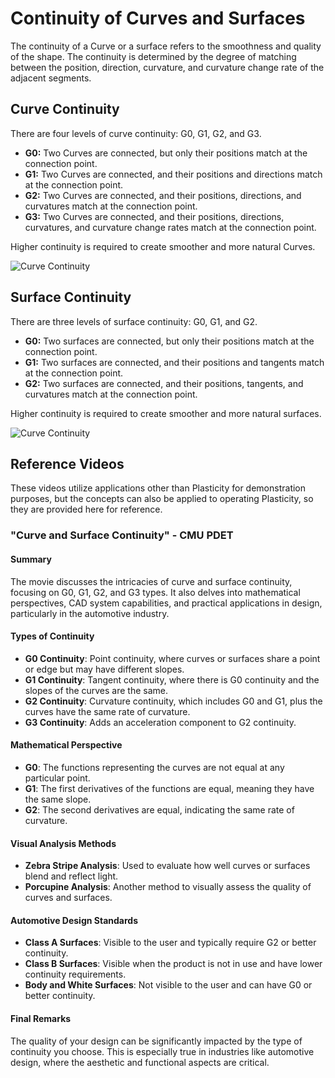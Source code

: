 # Continuity of Curves and Surfaces


The continuity of a  Curve or a surface refers to the smoothness and quality of the shape. The continuity is determined by the degree of matching between the position, direction, curvature, and curvature change rate of the adjacent segments.

## Curve Continuity
There are four levels of curve continuity: G0, G1, G2, and G3.
- **G0:** Two Curves are connected, but only their positions match at the connection point.
- **G1:** Two Curves are connected, and their positions and directions match at the connection point.
- **G2:** Two Curves are connected, and their positions, directions, and curvatures match at the connection point.
- **G3:** Two Curves are connected, and their positions, directions, curvatures, and curvature change rates match at the connection point.

Higher continuity is required to create smoother and more natural Curves.

![Curve Continuity](/img/curve-continuity.png)

## Surface Continuity
There are three levels of surface continuity: G0, G1, and G2.
- **G0:** Two surfaces are connected, but only their positions match at the connection point. 
- **G1:** Two surfaces are connected, and their positions and tangents match at the connection point. 
- **G2:** Two surfaces are connected, and their positions, tangents, and curvatures match at the connection point. 

Higher continuity is required to create smoother and more natural surfaces.

![Curve Continuity](/img/surface-continuity.png)


## Reference Videos

These videos utilize applications other than Plasticity for demonstration purposes, but the concepts can also be applied to operating Plasticity, so they are provided here for reference.

### "Curve and Surface Continuity" - CMU PDET

<YouTube videoId="Cks7nA296v8" />

#### Summary
The movie discusses the intricacies of curve and surface continuity, focusing on G0, G1, G2, and G3 types. It also delves into mathematical perspectives, CAD system capabilities, and practical applications in design, particularly in the automotive industry.

#### Types of Continuity
- **G0 Continuity**: Point continuity, where curves or surfaces share a point or edge but may have different slopes.
- **G1 Continuity**: Tangent continuity, where there is G0 continuity and the slopes of the curves are the same.
- **G2 Continuity**: Curvature continuity, which includes G0 and G1, plus the curves have the same rate of curvature.
- **G3 Continuity**: Adds an acceleration component to G2 continuity.

#### Mathematical Perspective
- **G0**: The functions representing the curves are not equal at any particular point.
- **G1**: The first derivatives of the functions are equal, meaning they have the same slope.
- **G2**: The second derivatives are equal, indicating the same rate of curvature.

#### Visual Analysis Methods
- **Zebra Stripe Analysis**: Used to evaluate how well curves or surfaces blend and reflect light.
- **Porcupine Analysis**: Another method to visually assess the quality of curves and surfaces.

#### Automotive Design Standards
- **Class A Surfaces**: Visible to the user and typically require G2 or better continuity.
- **Class B Surfaces**: Visible when the product is not in use and have lower continuity requirements.
- **Body and White Surfaces**: Not visible to the user and can have G0 or better continuity.

#### Final Remarks
The quality of your design can be significantly impacted by the type of continuity you choose. This is especially true in industries like automotive design, where the aesthetic and functional aspects are critical.














